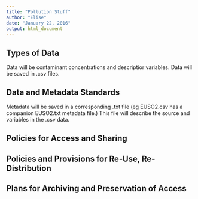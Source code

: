 ```yaml
---
title: "Pollution Stuff"
author: "Elise"
date: "January 22, 2016"
output: html_document
---
```


## Types of Data
Data will be contaminant concentrations and descriptior variables.
Data will be saved in .csv files.


## Data and Metadata Standards
Metadata will be saved in a corresponding .txt file (eg EUSO2.csv has a companion EUSO2.txt metadata file.) This file will describe the source and variables in the .csv data.

## Policies for Access and Sharing

## Policies and Provisions for Re-Use, Re-Distribution

## Plans for Archiving and Preservation of Access
